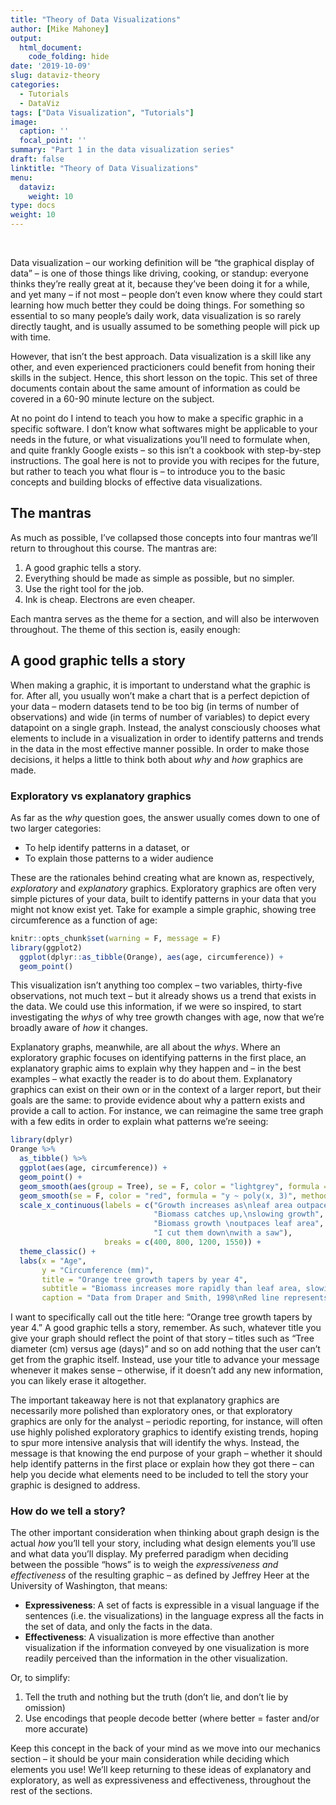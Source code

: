 ```yaml
---
title: "Theory of Data Visualizations"
author: [Mike Mahoney]
output:
  html_document:
    code_folding: hide
date: '2019-10-09'
slug: dataviz-theory
categories:
  - Tutorials
  - DataViz
tags: ["Data Visualization", "Tutorials"]
image:
  caption: ''
  focal_point: ''
summary: "Part 1 in the data visualization series"
draft: false
linktitle: "Theory of Data Visualizations"
menu:
  dataviz:
    weight: 10
type: docs
weight: 10
---
```


<br>

Data visualization -- our working definition will be "the graphical display of data" -- is one of those things like driving, cooking, or standup: everyone thinks they're really great at it, because they've been doing it for a while, and yet many -- if not most -- people don't even know where they could start learning how much better they could be doing things. For something so essential to so many people's daily work, data visualization is so rarely directly taught, and is usually assumed to be something people will pick up with time.

However, that isn't the best approach. Data visualization is a skill like any other, and even experienced practicioners could benefit from honing their skills in the subject. Hence, this short lesson on the topic. This set of three documents contain about the same amount of information as could be covered in a 60-90 minute lecture on the subject.

At no point do I intend to teach you how to make a specific graphic in a specific software. I don't know what softwares might be applicable to your needs in the future, or what visualizations you'll need to formulate when, and quite frankly Google exists -- so this isn't a cookbook with step-by-step instructions. The goal here is not to provide you with recipes for the future, but rather to teach you what flour is -- to introduce you to the basic concepts and building blocks of effective data visualizations. 

## The mantras

As much as possible, I've collapsed those concepts into four mantras we'll return to throughout this course. The mantras are:

1. A good graphic tells a story.
2. Everything should be made as simple as possible, but no simpler.
3. Use the right tool for the job.
4. Ink is cheap. Electrons are even cheaper.

Each mantra serves as the theme for a section, and will also be interwoven throughout. The theme of this section is, easily enough:

## A good graphic tells a story

When making a graphic, it is important to understand what the graphic is for. After all, you usually won't make a chart that is a perfect depiction of your data -- modern datasets tend to be too big (in terms of number of observations) and wide (in terms of number of variables) to depict every datapoint on a single graph. Instead, the analyst consciously chooses what elements to include in a visualization in order to identify patterns and trends in the data in the most effective manner possible. In order to make those decisions, it helps a little to think both about _why_ and _how_ graphics are made.

### Exploratory vs explanatory graphics

As far as the _why_ question goes, the answer usually comes down to one of two larger categories:

* To help identify patterns in a dataset, or
* To explain those patterns to a wider audience

These are the rationales behind creating what are known as, respectively, _exploratory_ and _explanatory_ graphics. Exploratory graphics are often very simple pictures of your data, built to identify patterns in your data that you might not know exist yet. Take for example a simple graphic, showing tree circumference as a function of age:

```r
knitr::opts_chunk$set(warning = F, message = F)
library(ggplot2)
  ggplot(dplyr::as_tibble(Orange), aes(age, circumference)) + 
  geom_point()
```

This visualization isn't anything too complex -- two variables, thirty-five observations, not much text -- but it already shows us a trend that exists in the data. We could use this information, if we were so inspired, to start investigating the _whys_ of why tree growth changes with age, now that we're broadly aware of _how_ it changes.

Explanatory graphs, meanwhile, are all about the _whys_. Where an exploratory graphic focuses on identifying patterns in the first place, an explanatory graphic aims to explain why they happen and -- in the best examples -- what exactly the reader is to do about them. Explanatory graphics can exist on their own or in the context of a larger report, but their goals are the same: to provide evidence about why a pattern exists and provide a call to action. For instance, we can reimagine the same tree graph with a few edits in order to explain what patterns we're seeing:

```r
library(dplyr)
Orange %>%
  as_tibble() %>%
  ggplot(aes(age, circumference)) + 
  geom_point() + 
  geom_smooth(aes(group = Tree), se = F, color = "lightgrey", formula = "y ~ poly(x, 3)", method = "lm") + 
  geom_smooth(se = F, color = "red", formula = "y ~ poly(x, 3)", method = "lm") +
  scale_x_continuous(labels = c("Growth increases as\nleaf area outpaces biomass", 
                                "Biomass catches up,\nslowing growth", 
                                "Biomass growth \noutpaces leaf area", 
                                "I cut them down\nwith a saw"),
                     breaks = c(400, 800, 1200, 1550)) + 
  theme_classic() + 
  labs(x = "Age",
       y = "Circumference (mm)",
       title = "Orange tree growth tapers by year 4",
       subtitle = "Biomass increases more rapidly than leaf area, slowing rate of growth once tree reaches 15cm",
       caption = "Data from Draper and Smith, 1998\nRed line represents mean growth curve, grey lines growth curves for individual trees.")
```

I want to specifically call out the title here: "Orange tree growth tapers by year 4." A good graphic tells a story, remember. As such, whatever title you give your graph should reflect the point of that story -- titles such as "Tree diameter (cm) versus age (days)" and so on add nothing that the user can't get from the graphic itself. Instead, use your title to advance your message whenever it makes sense -- otherwise, if it doesn't add any new information, you can likely erase it altogether.

The important takeaway here is not that explanatory graphics are necessarily more polished than exploratory ones, or that exploratory graphics are only for the analyst -- periodic reporting, for instance, will often use highly polished exploratory graphics to identify existing trends, hoping to spur more intensive analysis that will identify the whys. Instead, the message is that knowing the end purpose of your graph -- whether it should help identify patterns in the first place or explain how they got there -- can help you decide what elements need to be included to tell the story your graphic is designed to address.

### How do we tell a story?

The other important consideration when thinking about graph design is the actual _how_ you'll tell your story, including what design elements you'll use and what data you'll display. My preferred paradigm when deciding between the possible "hows" is to weigh the _expressiveness and effectiveness_ of the resulting graphic -- as defined by Jeffrey Heer at the University of Washington, that means:

* **Expressiveness**: A set of facts is expressible in a visual language if the sentences (i.e. the visualizations) in the language express all the facts in the set of data, and only the facts in the data.  
* **Effectiveness**: A visualization is more effective than another visualization if the information conveyed by one visualization is more readily perceived than the information in the other visualization.

Or, to simplify:

1. Tell the truth and nothing but the truth (don’t lie, and don’t lie by omission) 
2. Use encodings that people decode better (where better = faster and/or more accurate)

Keep this concept in the back of your mind as we move into our mechanics section -- it should be your main consideration while deciding which elements you use! We'll keep returning to these ideas of explanatory and exploratory, as well as expressiveness and effectiveness, throughout the rest of the sections.
